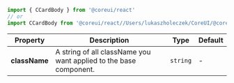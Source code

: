 
```jsx
import { CCardBody } from '@coreui/react'
// or
import CCardBody from '@coreui/react//Users/lukaszholeczek/CoreUI/@coreui/react/packages/coreui-react/src/components/card/CCardBody'
```

| Property | Description | Type | Default |
| --- | --- | --- | --- |
| **className** | A string of all className you want applied to the base component. | `string` | - |
